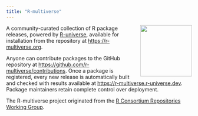 ```yaml
---
title: "R-multiverse"
---
```


<img src="logo/logo-hexbin.png" align="right" width="140" />

A community-curated collection of R package releases, powered by [R-universe](https://r-universe.dev), available for installation from the repository at <https://r-multiverse.org>.

Anyone can contribute packages to the GitHub repository at <https://github.com/r-multiverse/contributions>. Once a package is registered, every new release is automatically built and checked with results available at <https://r-multiverse.r-universe.dev>. Package maintainers retain complete control over deployment.

The R-multiverse project originated from the [R Consortium Repositories Working Group](https://github.com/RConsortium/r-repositories-wg).
